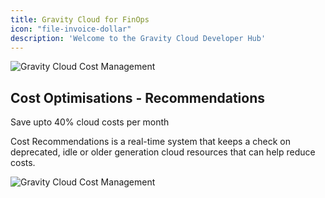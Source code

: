 ```yaml
---
title: Gravity Cloud for FinOps
icon: "file-invoice-dollar"
description: 'Welcome to the Gravity Cloud Developer Hub'
---
```


<img
  className="block"
  src="/images/website-costs-opt.png"
  alt="Gravity Cloud Cost Management"
/>

## Cost Optimisations - Recommendations

<Note>Save upto 40% cloud costs per month</Note>

Cost Recommendations is a real-time system that keeps a check on deprecated, idle or older generation cloud resources that can help reduce costs.

<img
  className="block"
  src="/images/website-costs-recomm.png"
  alt="Gravity Cloud Cost Management"
/>

